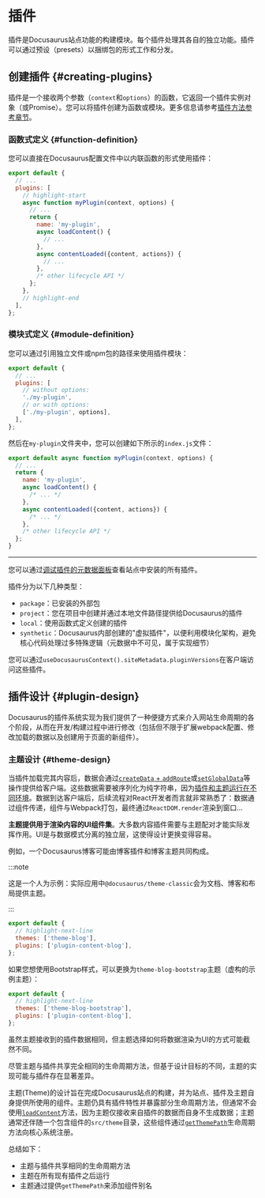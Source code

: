 # 插件

插件是Docusaurus站点功能的构建模块。每个插件处理其各自的独立功能。插件可以通过预设（presets）以捆绑包的形式工作和分发。

## 创建插件 {#creating-plugins}

插件是一个接收两个参数（`context`和`options`）的函数，它返回一个插件实例对象（或Promise）。您可以将插件创建为函数或模块。更多信息请参考[插件方法参考章节](../api/plugin-methods/README.mdx)。

### 函数式定义 {#function-definition}

您可以直接在Docusaurus配置文件中以内联函数的形式使用插件：

```js title="docusaurus.config.js"
export default {
  // ...
  plugins: [
    // highlight-start
    async function myPlugin(context, options) {
      // ...
      return {
        name: 'my-plugin',
        async loadContent() {
          // ...
        },
        async contentLoaded({content, actions}) {
          // ...
        },
        /* other lifecycle API */
      };
    },
    // highlight-end
  ],
};
```

### 模块式定义 {#module-definition}

您可以通过引用独立文件或npm包的路径来使用插件模块：

```js title="docusaurus.config.js"
export default {
  // ...
  plugins: [
    // without options:
    './my-plugin',
    // or with options:
    ['./my-plugin', options],
  ],
};
```

然后在`my-plugin`文件夹中，您可以创建如下所示的`index.js`文件：

```js title="my-plugin/index.js"
export default async function myPlugin(context, options) {
  // ...
  return {
    name: 'my-plugin',
    async loadContent() {
      /* ... */
    },
    async contentLoaded({content, actions}) {
      /* ... */
    },
    /* other lifecycle API */
  };
}
```

---

您可以通过[调试插件的元数据面板](/__docusaurus/debug/metadata)查看站点中安装的所有插件。

插件分为以下几种类型：

- `package`：已安装的外部包
- `project`：您在项目中创建并通过本地文件路径提供给Docusaurus的插件
- `local`：使用函数式定义创建的插件
- `synthetic`：Docusaurus内部创建的"虚拟插件"，以便利用模块化架构，避免核心代码处理过多特殊逻辑（元数据中不可见，属于实现细节）

您可以通过`useDocusaurusContext().siteMetadata.pluginVersions`在客户端访问这些插件。

## 插件设计 {#plugin-design}

Docusaurus的插件系统实现为我们提供了一种便捷方式来介入网站生命周期的各个阶段，从而在开发/构建过程中进行修改（包括但不限于扩展webpack配置、修改加载的数据以及创建用于页面的新组件）。

### 主题设计 {#theme-design}

当插件加载完其内容后，数据会通过[`createData` + `addRoute`](../api/plugin-methods/lifecycle-apis.mdx#addRoute)或[`setGlobalData`](../api/plugin-methods/lifecycle-apis.mdx#setGlobalData)等操作提供给客户端。这些数据需要被序列化为纯字符串，因为[插件和主题运行在不同环境](./architecture.mdx)。数据到达客户端后，后续流程对React开发者而言就非常熟悉了：数据通过组件传递，组件与Webpack打包，最终通过`ReactDOM.render`渲染到窗口...

**主题提供用于渲染内容的UI组件集**。大多数内容插件需要与主题配对才能实际发挥作用。UI是与数据模式分离的独立层，这使得设计更换变得容易。

例如，一个Docusaurus博客可能由博客插件和博客主题共同构成。

:::note

这是一个人为示例：实际应用中`@docusaurus/theme-classic`会为文档、博客和布局提供主题。

:::

```js title="docusaurus.config.js"
export default {
  // highlight-next-line
  themes: ['theme-blog'],
  plugins: ['plugin-content-blog'],
};
```

如果您想使用Bootstrap样式，可以更换为`theme-blog-bootstrap`主题（虚构的示例主题）：

```js title="docusaurus.config.js"
export default {
  // highlight-next-line
  themes: ['theme-blog-bootstrap'],
  plugins: ['plugin-content-blog'],
};
```

虽然主题接收到的插件数据相同，但主题选择如何将数据渲染为UI的方式可能截然不同。

尽管主题与插件共享完全相同的生命周期方法，但基于设计目标的不同，主题的实现可能与插件存在显著差异。

主题(Theme)的设计旨在完成Docusaurus站点的构建，并为站点、插件及主题自身提供所使用的组件。主题仍具有插件特性并暴露部分生命周期方法，但通常不会使用[`loadContent`](../api/plugin-methods/lifecycle-apis.mdx#loadContent)方法，因为主题仅接收来自插件的数据而自身不生成数据；主题通常还伴随一个包含组件的`src/theme`目录，这些组件通过[`getThemePath`](../api/plugin-methods/extend-infrastructure.mdx#getThemePath)生命周期方法向核心系统注册。

总结如下：

- 主题与插件共享相同的生命周期方法
- 主题在所有现有插件之后运行
- 主题通过提供`getThemePath`来添加组件别名